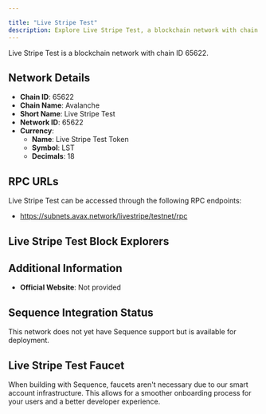 ```yaml
---

title: "Live Stripe Test"
description: Explore Live Stripe Test, a blockchain network with chain ID 65622. Learn about its native currency, Live Stripe Test Token, and how to interact with the network.
---
```




Live Stripe Test is a blockchain network with chain ID 65622.

## Network Details

- **Chain ID**: 65622
- **Chain Name**: Avalanche
- **Short Name**: Live Stripe Test
- **Network ID**: 65622
- **Currency**: 
  - **Name**: Live Stripe Test Token
  - **Symbol**: LST
  - **Decimals**: 18

## RPC URLs

Live Stripe Test can be accessed through the following RPC endpoints:

- https://subnets.avax.network/livestripe/testnet/rpc

## Live Stripe Test Block Explorers



## Additional Information

- **Official Website**: Not provided

## Sequence Integration Status

This network does not yet have Sequence support but is available for deployment.

## Live Stripe Test Faucet

When building with Sequence, faucets aren't necessary due to our smart account infrastructure. This allows for a smoother onboarding process for your users and a better developer experience.
